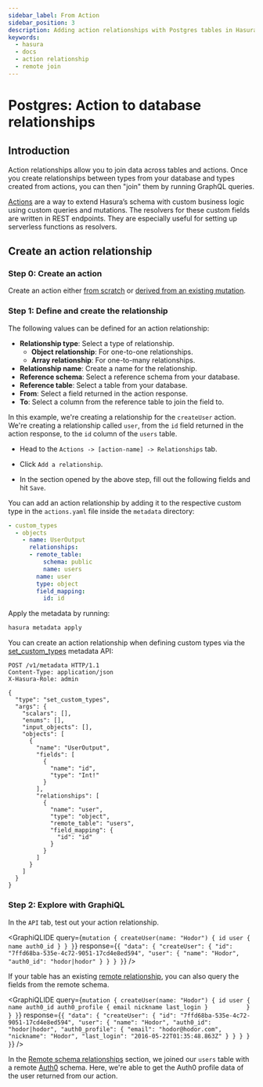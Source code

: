 ```yaml
---
sidebar_label: From Action
sidebar_position: 3
description: Adding action relationships with Postgres tables in Hasura
keywords:
  - hasura
  - docs
  - action relationship
  - remote join
---
```



# Postgres: Action to database relationships

## Introduction

Action relationships allow you to join data across tables and actions.
Once you create relationships between types from your database and types
created from actions, you can then "join" them by running GraphQL
queries.

[Actions](/graphql/core/actions/index.mdx) are a way to extend Hasura’s schema with custom
business logic using custom queries and mutations. The resolvers for
these custom fields are written in REST endpoints. They are especially
useful for setting up serverless functions as resolvers.

## Create an action relationship

### Step 0: Create an action

Create an action either [from scratch](/graphql/core/actions/create.mdx) or
[derived from an existing mutation](/graphql/core/actions/derive.mdx).

### Step 1: Define and create the relationship

The following values can be defined for an action relationship:

- **Relationship type**: Select a type of relationship.
  - **Object relationship**: For one-to-one relationships.
  - **Array relationship**: For one-to-many relationships.
- **Relationship name**: Create a name for the relationship.
- **Reference schema**: Select a reference schema from your database.
- **Reference table**: Select a table from your database.
- **From**: Select a field returned in the action response.
- **To**: Select a column from the reference table to join the field
  to.

In this example, we're creating a relationship for the `createUser`
action. We're creating a relationship called `user`, from the
`id` field returned in the action response, to the `id` column of the
`users` table.

<Tabs className="api-tabs">
<TabItem value="console" label="Console">

- Head to the `Actions -> [action-name] -> Relationships` tab.
- Click `Add a relationship`.

  <Thumbnail
    src="/img/graphql/core/schema/add-action-relationship.png"
    alt="Opening the action relationship section"
    width="600px"
  />

- In the section opened by the above step, fill out the following
  fields and hit `Save`.

  <Thumbnail
    src="/img/graphql/core/schema/define-action-relationship.png"
    alt="Defining the relationship"
    width="700px"
  />

</TabItem>
<TabItem value="cli" label="CLI">

You can add an action relationship by adding it to the respective custom
type in the `actions.yaml` file inside the `metadata` directory:

```yaml {4-11}
- custom_types
  - objects
    - name: UserOutput
      relationships:
      - remote_table:
          schema: public
          name: users
        name: user
        type: object
        field_mapping:
          id: id
```

Apply the metadata by running:

```bash
hasura metadata apply
```

</TabItem>
<TabItem value="api" label="API">

You can create an action relationship when defining custom types via the [set_custom_types](/graphql/core/api-reference/metadata-api/custom-types.mdx#metadata-set-custom-types) metadata API:

```http {20-29}
POST /v1/metadata HTTP/1.1
Content-Type: application/json
X-Hasura-Role: admin

{
  "type": "set_custom_types",
  "args": {
    "scalars": [],
    "enums": [],
    "input_objects": [],
    "objects": [
      {
        "name": "UserOutput",
        "fields": [
          {
            "name": "id",
            "type": "Int!"
          }
        ],
        "relationships": [
          {
            "name": "user",
            "type": "object",
            "remote_table": "users",
            "field_mapping": {
              "id": "id"
            }
          }
        ]
      }
    ]
  }
}
```

</TabItem>
</Tabs>

### Step 2: Explore with GraphiQL

In the `API` tab, test out your action relationship.

<GraphiQLIDE
  query={`mutation {
  createUser(name: "Hodor") {
    id
    user {
      name
      auth0_id
    }
  }
}`}
  response={`{
  "data": {
    "createUser": {
      "id": "7ffd68ba-535e-4c72-9051-17cd4e8ed594",
      "user": {
        "name": "Hodor",
        "auth0_id": "hodor|hodor"
      }
    }
  }
}`}
/>

If your table has an existing
[remote relationship](/graphql/core/databases/postgres/schema/remote-relationships/remote-schema-relationships.mdx), you can also
query the fields from the remote schema.

<GraphiQLIDE
  query={`mutation {
  createUser(name: "Hodor") {
    id
    user {
      name
      auth0_id
      auth0_profile {
        email
        nickname
        last_login
      }          
    }
  }
}`}
  response={`{
  "data": {
    "createUser": {
      "id": "7ffd68ba-535e-4c72-9051-17cd4e8ed594",
      "user": {
        "name": "Hodor",
        "auth0_id": "hodor|hodor",
        "auth0_profile": {
          "email": "hodor@hodor.com",
          "nickname": "Hodor",
          "last_login": "2016-05-22T01:35:48.863Z"
        }
      }
    }
  }
}`}
/>

In the [Remote schema relationships](/graphql/core/databases/postgres/schema/remote-relationships/remote-schema-relationships.mdx)
section, we joined our `users` table with a remote
[Auth0](https://auth0.com/) schema. Here, we're able to get the Auth0
profile data of the user returned from our action.
